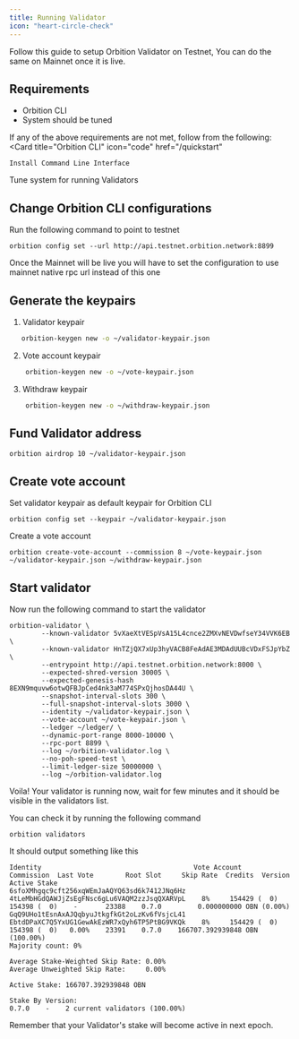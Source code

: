 ```yaml
---
title: Running Validator
icon: "heart-circle-check"
---
```

<Note>
Follow this guide to setup Orbition Validator on Testnet, You can do the same on Mainnet once it is live.
</Note>

## Requirements
- Orbition CLI
- System should be tuned

If any of the above requirements are not met, follow from the following:
<CardGroup cols={2}>
  <Card
    title="Orbition CLI"
    icon="code"
    href="/quickstart"
  >
    Install Command Line Interface
  </Card>
    <Card
    title="System Tuning"
    icon="stars"
    href="/validators/system-tuning"
  >
    Tune system for running Validators
  </Card>

</CardGroup>

## Change Orbition CLI configurations

Run the following command to point to testnet

```
orbition config set --url http://api.testnet.orbition.network:8899
```

<Note> Once the Mainnet will be live you will have to set the configuration to use mainnet native rpc url instead of this one</Note>

## Generate the keypairs


1. Validator keypair

```bash
   orbition-keygen new -o ~/validator-keypair.json
```

2. Vote account keypair

```bash
    orbition-keygen new -o ~/vote-keypair.json
```

3. Withdraw keypair

```bash
    orbition-keygen new -o ~/withdraw-keypair.json
```

## Fund Validator address

```
orbition airdrop 10 ~/validator-keypair.json
```

## Create vote account

Set validator keypair as default keypair for Orbition CLI

```
orbition config set --keypair ~/validator-keypair.json
```

Create a vote account

```
orbition create-vote-account --commission 8 ~/vote-keypair.json ~/validator-keypair.json ~/withdraw-keypair.json
```

## Start validator

Now run the following command to start the validator

```
orbition-validator \
        --known-validator 5vXaeXtVESpVsA15L4cnce2ZMXvNEVDwfseY34VVK6EB \
        --known-validator HnTZjQX7xUp3hyVACB8FeAdAE3MDAdUUBcVDxFSJpYbZ \
        --entrypoint http://api.testnet.orbition.network:8000 \
        --expected-shred-version 30005 \
        --expected-genesis-hash 8EXN9mquvw6otwQFBJpCed4nk3aM774SPxQjhosDA44U \
        --snapshot-interval-slots 300 \
        --full-snapshot-interval-slots 3000 \
        --identity ~/validator-keypair.json \
        --vote-account ~/vote-keypair.json \
        --ledger ~/ledger/ \
        --dynamic-port-range 8000-10000 \
        --rpc-port 8899 \
        --log ~/orbition-validator.log \
        --no-poh-speed-test \
        --limit-ledger-size 50000000 \
        --log ~/orbition-validator.log
```

Voila! Your validator is running now, wait for few minutes and it should be visible in the validators list.

You can check it by running the following command 

```
orbition validators
```

It should output something like this 

```
Identity                                      Vote Account                            Commission  Last Vote        Root Slot     Skip Rate  Credits  Version    Active Stake
6sfoXMhgqc9cft256xqWEmJaAQYQ63sd6k7412JNq6Hz  4tLeMbHGdQAWJjZsEgFNsc6gLu6VAQM2zzJsqQXARVpL    8%     154429 (  0)     154398 (  0)    -       23388    0.7.0         0.000000000 OBN (0.00%)
GqQ9UHo1tEsnAxAJQqbyuJtkgfkGt2oLzKv6fVsjcL41  EbtdDPaXC7Q5YxUG1GewAkEzWR7xQyh6TP5PtBG9VKQk    8%     154429 (  0)     154398 (  0)   0.00%    23391    0.7.0    166707.392939848 OBN (100.00%)
Majority count: 0%

Average Stake-Weighted Skip Rate: 0.00%
Average Unweighted Skip Rate:     0.00%

Active Stake: 166707.392939848 OBN

Stake By Version:
0.7.0    -    2 current validators (100.00%)

```

Remember that your Validator's stake will become active in next epoch.